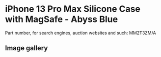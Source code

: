 
# iPhone 13 Pro Max Silicone Case with MagSafe - Abyss Blue

Part number, for search engines, auction websites and such: MM2T3ZM/A

## Image gallery

<div style={{ width: '100%', maxWidth: '768px' }}>
<GalleryComponent
    images={[
      {
        original: "/everysource/MM2T3.webp",
        thumbnail: "/everypreview/MM2T3.webp",
      },
      {
        original: "/everysource/MM2T3_AV1.webp",
        thumbnail: "/everypreview/MM2T3_AV1.webp",
      },
      {
        original: "/everysource/MM2T3_AV2.webp",
        thumbnail: "/everypreview/MM2T3_AV2.webp",
      },
      {
        original: "/everysource/MM2T3_AV3.webp",
        thumbnail: "/everypreview/MM2T3_AV3.webp",
      },
      {
        original: "/everysource/MM2T3_AV4.webp",
        thumbnail: "/everypreview/MM2T3_AV4.webp",
      }
    ]}
  />
</div>